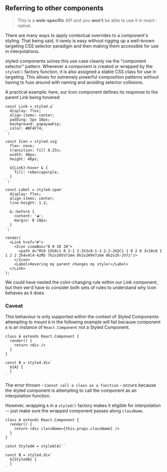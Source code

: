 ## Referring to other components

> This is a **web-specific** API and you **won't** be able to use it in react-native.

There are many ways to apply contextual overrides to a component's styling. That being said,
it rarely is easy without rigging up a well-known targeting CSS selector paradigm
and then making them accessible for use in interpolations.

styled-components solves this use case cleanly via the "component selector" pattern. Whenever
a component is created or wrapped by the `styled()` factory function, it is also assigned a
stable CSS class for use in targeting. This allows for extremely powerful composition patterns
without having to fuss around with naming and avoiding selector collisions.

A practical example: here, our Icon component defines its response to the parent Link being hovered:

```react
const Link = styled.a`
  display: flex;
  align-items: center;
  padding: 5px 10px;
  background: papayawhip;
  color: #BF4F74;
`;

const Icon = styled.svg`
  flex: none;
  transition: fill 0.25s;
  width: 48px;
  height: 48px;

  ${Link}:hover & {
    fill: rebeccapurple;
  }
`;

const Label = styled.span`
  display: flex;
  align-items: center;
  line-height: 1.2;

  &::before {
    content: '◀';
    margin: 0 10px;
  }
`;

render(
  <Link href="#">
    <Icon viewBox="0 0 20 20">
      <path d="M10 15h8c1 0 2-1 2-2V3c0-1-1-2-2-2H2C1 1 0 2 0 3v10c0 1 1 2 2 2h4v4l4-4zM5 7h2v2H5V7zm4 0h2v2H9V7zm4 0h2v2h-2V7z"/>
    </Icon>
    <Label>Hovering my parent changes my style!</Label>
  </Link>
);
```

We could have nested the color-changing rule within our Link component, but then we'd have to
consider both sets of rules to understand why Icon behaves as it does.

### Caveat

This behaviour is only supported within the context of _Styled_ Components:
attempting to mount `B` in the following example will fail because component
`A` is an instance of `React.Component` not a Styled Component.

```tsx
class A extends React.Component {
  render() {
    return <div />
  }
}

const B = styled.div`
  ${A} {
  }
`
```

The error thrown - `Cannot call a class as a function` - occurs because the
styled component is attempting to call the component as an interpolation function.

However, wrapping `A` in a `styled()` factory makes it eligible for interpolation -- just
make sure the wrapped component passes along `className`.

```tsx
class A extends React.Component {
  render() {
    return <div className={this.props.className} />
  }
}

const StyledA = styled(A)``

const B = styled.div`
  ${StyledA} {
  }
`
```
